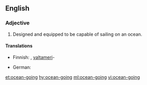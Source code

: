 ==English==

===Adjective===
{{en-adj|-}}

# {{lb|en|nautical}} Designed and equipped to be capable of sailing on an ocean.

====Translations====
{{trans-top|capable of sailing on the ocean}}
* Finnish: {{t|fi|valtamerikelpoinen}}, [[valtameri]]-
{{trans-mid}}
* German: {{t+|de|seetüchtig}}
{{trans-bottom}}

[[et:ocean-going]]
[[hy:ocean-going]]
[[ml:ocean-going]]
[[vi:ocean-going]]